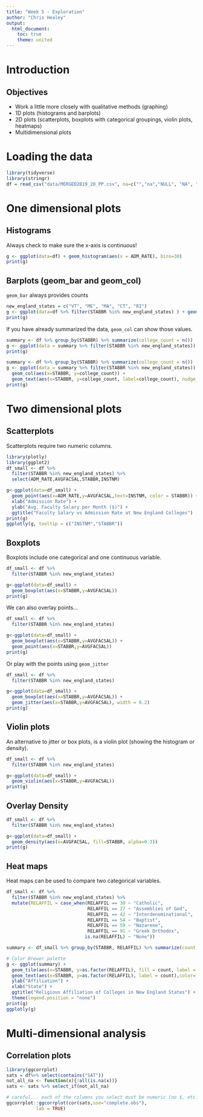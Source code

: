 ```yaml
---
title: "Week 5 - Exploration"
author: "Chris Healey"
output:
  html_document:
    toc: true
    theme: united
---
```


# Introduction

## Objectives
- Work a little more closely with qualitative methods (graphing)
- 1D plots (histograms and barplots)
- 2D plots (scatterplots, boxplots with categorical groupings, violin plots, heatmaps)
- Multidimensional plots

# Loading the data
```r
library(tidyverse)
library(stringr)
df = read_csv("data/MERGED2019_20_PP.csv", na=c("","na","NULL", "NA", "N/A", "null"))
```

# One dimensional plots

## Histograms
Always check to make sure the x-axis is continuous!
```r
g <- ggplot(data=df) + geom_histogram(aes(x = ADM_RATE), bins=30)
print(g)
```


## Barplots (geom_bar and geom_col)

`geom_bar` always provides counts
```r
new_england_states = c("VT", "ME", "MA", "CT", "RI")
g <- ggplot(data=df %>% filter(STABBR %in% new_england_states) ) + geom_bar(aes(x = STABBR))
print(g)
```
If you have already summarized the data, `geom_col` can show those values.
```r
summary <- df %>% group_by(STABBR) %>% summarize(college_count = n())
g <- ggplot(data = summary %>% filter(STABBR %in% new_england_states)) + geom_col(aes(x=STABBR, y=college_count))
print(g)

```

```r
summary <- df %>% group_by(STABBR) %>% summarize(college_count = n())
g <- ggplot(data = summary %>% filter(STABBR %in% new_england_states)) + 
  geom_col(aes(x=STABBR, y=college_count)) +
  geom_text(aes(x=STABBR, y=college_count, label=college_count), nudge_y = 5)
print(g)
```

# Two dimensional plots

## Scatterplots
Scatterplots require two numeric columns.
```r
library(plotly)
library(ggplot2)
df_small <- df %>% 
  filter(STABBR %in% new_england_states) %>% 
  select(ADM_RATE,AVGFACSAL,STABBR,INSTNM) 

g<-ggplot(data=df_small) +
  geom_point(aes(x=ADM_RATE,y=AVGFACSAL,text=INSTNM, color = STABBR)) + 
  xlab("Admission Rate") +
  ylab("Avg. Faculty Salary per Month ($)") +
  ggtitle("Faculty Salary vs Admission Rate at New England Colleges")
print(g)
ggplotly(g, tooltip = c("INSTNM","STABBR"))
```

## Boxplots
Boxplots include one categorical and one continuous variable.

```r
df_small <- df %>% 
  filter(STABBR %in% new_england_states)

g<-ggplot(data=df_small) +
  geom_boxplot(aes(x=STABBR,y=AVGFACSAL))
print(g)
```
We can also overlay points...
```r
df_small <- df %>% 
  filter(STABBR %in% new_england_states)

g<-ggplot(data=df_small) +
  geom_boxplot(aes(x=STABBR,y=AVGFACSAL)) +
  geom_point(aes(x=STABBR,y=AVGFACSAL))
print(g)
```
Or play with the points using `geom_jitter`
```r
df_small <- df %>% 
  filter(STABBR %in% new_england_states)

g<-ggplot(data=df_small) +
  geom_boxplot(aes(x=STABBR,y=AVGFACSAL)) +
  geom_jitter(aes(x=STABBR,y=AVGFACSAL), width = 0.2)
print(g)
```

## Violin plots
An alternative to jitter or box plots, is a violin plot (showing the histogram or density).

```r
df_small <- df %>% 
  filter(STABBR %in% new_england_states)

g<-ggplot(data=df_small) +
  geom_violin(aes(x=STABBR,y=AVGFACSAL))
print(g)
```
## Overlay Density
```r
df_small <- df %>% 
  filter(STABBR %in% new_england_states)

g<-ggplot(data=df_small) +
  geom_density(aes(x=AVGFACSAL, fill=STABBR, alpha=0.3))
print(g)

```



## Heat maps
Heat maps can be used to compare two categorical variables.
```r
df_small <- df %>% 
  filter(STABBR %in% new_england_states) %>%
  mutate(RELAFFIL = case_when(RELAFFIL == 30 ~ "Catholic",
                              RELAFFIL == 27 ~ "Assemblies of God",
                              RELAFFIL == 42 ~ "Interdenominational",
                              RELAFFIL == 54 ~ "Baptist",
                              RELAFFIL == 59 ~ "Nazarene",
                              RELAFFIL == 91 ~ "Greek Orthodox",
                             is.na(RELAFFIL) ~ "None"))

summary <- df_small %>% group_by(STABBR, RELAFFIL) %>% summarize(count = n())

# Color Brewer palette
g <- ggplot(summary) + 
  geom_tile(aes(x=STABBR, y=as.factor(RELAFFIL), fill = count, label = count)) +
  geom_text(aes(x=STABBR, y=as.factor(RELAFFIL), label = count),color='white') +
  ylab("Affiliation") +
  xlab("State") + 
  ggtitle("Religious Affiliation of Colleges in New England States") +
  theme(legend.position = "none")
print(g)
ggplotly(g)
```



# Multi-dimensional analysis

## Correlation plots
```r
library(ggcorrplot)
sats = df%>% select(contains("SAT"))
not_all_na <- function(x){!all(is.na(x))}
sats <- sats %>% select_if(not_all_na)

# careful... each of the columns you select must be numeric (no $, etc.)
ggcorrplot::ggcorrplot(cor(sats,use="complete.obs"),
           lab = TRUE)
```
